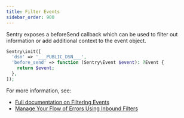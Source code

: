 ```yaml
---
title: Filter Events
sidebar_order: 900
---
```


Sentry exposes a beforeSend callback which can be used to filter out information or add additional context to the event object.

```php
Sentry\init([
  'dsn' => '___PUBLIC_DSN___',
  'before_send' => function (Sentry\Event $event): ?Event {
    return $event;
  },
]);
```

For more information, see:

- [Full documentation on Filtering Events](/error-reporting/configuration/filtering/)
- [Manage Your Flow of Errors Using Inbound Filters](https://blog.sentry.io/2017/11/27/setting-up-inbound-filters)
